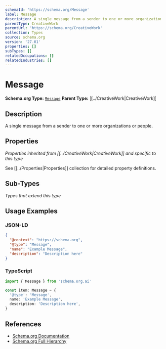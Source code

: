 ```yaml
---
schemaId: 'https://schema.org/Message'
label: Message
description: A single message from a sender to one or more organizations or people.
parentType: CreativeWork
parentUrl: 'https://schema.org/CreativeWork'
collection: Types
source: schema.org
version: '27.01'
properties: []
subTypes: []
relatedOccupations: []
relatedIndustries: []
---
```

# Message

**Schema.org Type:** [`Message`](https://schema.org/Message)
**Parent Type:** [[../CreativeWork|CreativeWork]]

## Description

A single message from a sender to one or more organizations or people.

## Properties

*Properties inherited from [[../CreativeWork|CreativeWork]] and specific to this type*

See [[../Properties|Properties]] collection for detailed property definitions.

## Sub-Types

*Types that extend this type*

## Usage Examples

### JSON-LD

```json
{
  "@context": "https://schema.org",
  "@type": "Message",
  "name": "Example Message",
  "description": "Description here"
}
```

### TypeScript

```typescript
import { Message } from 'schema.org.ai'

const item: Message = {
  '@type': 'Message',
  name: 'Example Message',
  description: 'Description here',
}
```

## References

- [Schema.org Documentation](https://schema.org/Message)
- [Schema.org Full Hierarchy](https://schema.org/docs/full.html)
